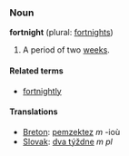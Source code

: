 ===Noun===
'''fortnight''' (plural: [[fortnights]])

# A period of two [[week]]s.

====Related terms====
*[[fortnightly]]

====Translations====
* [[Breton]]: [[pemzektez]] ''m'' -ioù
* [[Slovak]]: [[týždeň|dva týždne]] ''m pl''